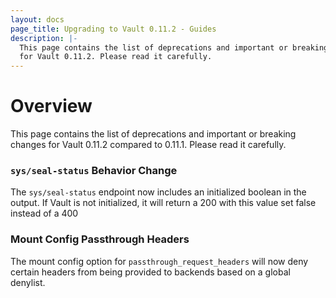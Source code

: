 ```yaml
---
layout: docs
page_title: Upgrading to Vault 0.11.2 - Guides
description: |-
  This page contains the list of deprecations and important or breaking changes
  for Vault 0.11.2. Please read it carefully.
---
```


# Overview

This page contains the list of deprecations and important or breaking changes
for Vault 0.11.2 compared to 0.11.1. Please read it carefully.

### `sys/seal-status` Behavior Change

The `sys/seal-status` endpoint now includes an initialized boolean in the
output. If Vault is not initialized, it will return a 200 with this value
set false instead of a 400

### Mount Config Passthrough Headers

The mount config option for `passthrough_request_headers` will now deny
certain headers from being provided to backends based on a global denylist.
